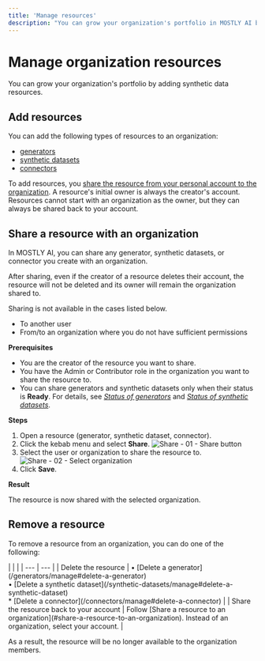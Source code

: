 ```yaml
---
title: 'Manage resources'
description: "You can grow your organization's portfolio in MOSTLY AI by adding generators, synthetic datasets, and connectors."
---
```



# Manage organization resources

You can grow your organization's portfolio by adding synthetic data resources.

## Add resources

You can add the following types of resources to an organization:

- [generators](/generators)
- [synthetic datasets](/synthetic-datasets)
- [connectors](/connectors)

To add resources, you [share the resource from your personal account to the organization](#share-a-resource-with-an-organization). A resource's initial owner is always the creator's account. Resources cannot start with an organization as the owner, but they can always be shared back to your account.

## Share a resource with an organization

In MOSTLY AI, you can share any generator, synthetic datasets, or connector you create with an organization.

After sharing, even if the creator of a resource deletes their account, the resource will not be deleted and its owner will remain the organization shared to.

Sharing is not available in the cases listed below.

* To another user
* From/to an organization where you do not have sufficient permissions

**Prerequisites**

* You are the creator of the resource you want to share.
* You have the Admin or Contributor role in the organization you want to share the resource to.
* You can share generators and synthetic datasets only when their status is **Ready**. For details, see [_Status of generators_](/generators/manage#status-of-generators) and [_Status of synthetic datasets_](/synthetic-datasets/manage#status-of-synthetic-datasets).

**Steps**

1. Open a resource (generator, synthetic dataset, connector).
2. Click the kebab menu and select **Share**.
    <Image
        src="/docs/docimages/organizations/add-assets-01-select-share.webp"
        alt="Share - 01 - Share button"
        width={700}
        height={300}
    />
3. Select the user or organization to share the resource to.
    <Image
        src="/docs/docimages/organizations/add-assets-02-select-share-org.webp"
        alt="Share - 02 - Select organization"
        width={700}
        height={300}
    />
4. Click **Save**.

**Result**

The resource is now shared with the selected organization.

## Remove a resource

To remove a resource from an organization, you can do one of the following:

<div className="empty_header_table"></div>
| | |
| --- | --- |
| Delete the resource | • [Delete a generator](/generators/manage#delete-a-generator)<br />• [Delete a synthetic dataset](/synthetic-datasets/manage#delete-a-synthetic-dataset)<br />* [Delete a connector](/connectors/manage#delete-a-connector) |
| Share the resource back to your account | Follow [Share a resource to an organization](#share-a-resource-to-an-organization). Instead of an organization, select your account. |

As a result, the resource will be no longer available to the organization members.